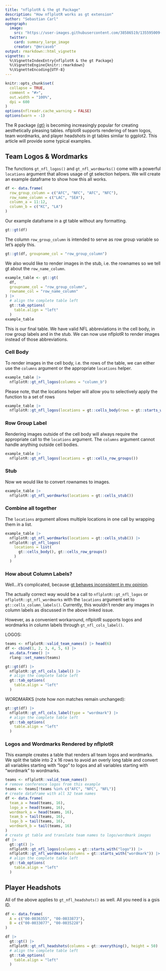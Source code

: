 ```yaml
---
title: "nflplotR & the gt Package"
description: "How nflplotR works as gt extension"
author: "Sebastian Carl"
opengraph:
  image: 
    src: "https://user-images.githubusercontent.com/38586519/135595009-ec611e41-22a0-47c6-976b-856a7b111cb1.png"
  twitter:
    card: summary_large_image
    creator: "@mrcaseb"
output: rmarkdown::html_vignette
vignette: >
  %\VignetteIndexEntry{nflplotR & the gt Package}
  %\VignetteEngine{knitr::rmarkdown}
  %\VignetteEncoding{UTF-8}
---
```


```r
knitr::opts_chunk$set(
  collapse = TRUE,
  comment = "#>",
  out.width = "100%",
  dpi = 600
)
options(nflreadr.cache_warning = FALSE)
options(warn = -1)
```

The R package [{gt}](https://gt.rstudio.com/) is becoming increasingly popular for creating aesthetically pleasing tables. nflplotR supports rendering of team logos, team wordmarks, and player headshots in gt tables similar to ggplot2. This article will provide some typical examples. 

## Team Logos & Wordmarks

The functions `gt_nfl_logos()` and `gt_nfl_wordmarks()` come with a powerful `locations` argument that allows usage of gt selection helpers. We will create an example dataframe to show how this all works.

```r
df <- data.frame(
  row_group_column = c("AFC", "NFC", "AFC", "NFC"),
  row_name_column = c("LAC", "SEA"),
  column_a = 11:12,
  column_b = c("KC", "LA")
) 
```

Our example dataframe in a gt table without any formatting.

```r
gt::gt(df)
```

The column `row_group_column` is intended to serve as row group variable so let's apply this.

```r
gt::gt(df, groupname_col = "row_group_column")
```

We also would like to render images in the stub, i.e. the rownames so we tell gt about the `row_name_column`. 

```r
example_table <- gt::gt(
  df, 
  groupname_col = "row_group_column", 
  rowname_col = "row_name_column"
) |> 
  # align the complete table left
  gt::tab_options(
    table.align = "left"
  )
example_table
```

This is our final table. We have valid NFL abbreviations in the cell body, in row group labels and in the stub. We can now use nflplotR to render images instead of those abbreviations.

### Cell Body

To render images in the cell body, i.e. the rows of the table, we can either use the `columns` argument or the appropriate `locations` helper.

```r
example_table |> 
  nflplotR::gt_nfl_logos(columns = "column_b")
```

Please note, that the locations helper will allow you to selectively apply the function to a set of rows

```r
example_table |> 
  nflplotR::gt_nfl_logos(locations = gt::cells_body(rows = gt::starts_with("LAC")))
```


### Row Group Label

Rendering images outside of the cell body will always require the appropriate call to the `locations` argument. The `columns` argument cannot handle anything outside cell bodies.

```r
example_table |> 
  nflplotR::gt_nfl_logos(locations = gt::cells_row_groups())
```

### Stub

Now we would like to convert rownames to images.

```r
example_table |> 
  nflplotR::gt_nfl_wordmarks(locations = gt::cells_stub())
```

### Combine all together

The `locations` argument allows multiple locations in one call by wrapping them in a list.

```r
example_table |> 
  nflplotR::gt_nfl_wordmarks(locations = gt::cells_stub()) |> 
  nflplotR::gt_nfl_logos(
    locations = list(
      gt::cells_body(), gt::cells_row_groups()
    )
  )
```

### How about Column Labels?

Well...it's complicated, because [gt behaves inconsistent in my opinion](https://github.com/rstudio/gt/issues/1433).

The actually correct way would be a call to `nflplotR::gt_nfl_logos` or `nflplotR::gt_nfl_wordmarks` with the `locations` argument set to `gt::cells_column_labels()`. Currently, this wouldn't render any images in column labels as discussed in the above linked issue. 

However, as a convenient workaround, nflplotR supports logos and wordmarks in column labels through `gt_nfl_cols_label()`. 

LOGOS:

```r
teams <- nflplotR::valid_team_names() |> head(6)
df <- cbind(1, 2, 3, 4, 5, 6) |> 
  as.data.frame() |> 
  rlang::set_names(teams)

gt::gt(df) |> 
  nflplotR::gt_nfl_cols_label() |> 
  # align the complete table left
  gt::tab_options(
    table.align = "left"
  )
```

WORDMARKS (note how non matches remain unchanged):

```r
gt::gt(df) |> 
  nflplotR::gt_nfl_cols_label(type = "wordmark") |> 
  # align the complete table left
  gt::tab_options(
    table.align = "left"
  )
```

### Logos and Wordmarks Rendered by nflplotR

This example creates a table that renders all team logos and wordmarks. We split the table into 2 x 16 rows to avoid an overly long table and convert all variables starting with "logo" to logos and all variables starting with "wordmark" to wordmarks. 

```r
teams <- nflplotR::valid_team_names()
# remove conference logos from this example
teams <- teams[!teams %in% c("AFC", "NFC", "NFL")]
# create dataframe with all 32 team names
df <- data.frame(
  team_a = head(teams, 16),
  logo_a = head(teams, 16),
  wordmark_a = head(teams, 16),
  team_b = tail(teams, 16),
  logo_b = tail(teams, 16),
  wordmark_b = tail(teams, 16)
)
# create gt table and translate team names to logo/wordmark images
df |>
  gt::gt() |>
  nflplotR::gt_nfl_logos(columns = gt::starts_with("logo")) |>
  nflplotR::gt_nfl_wordmarks(columns = gt::starts_with("wordmark")) |> 
  # align the complete table left
  gt::tab_options(
    table.align = "left"
  )
```

## Player Headshots

All of the above applies to `gt_nfl_headshots()` as well. All you need is a gsis ID. 

```r
df <- data.frame(
  A = c("00-0036355", "00-0033873"),
  B = c("00-0033077", "00-0035228")
)

df |>
  gt::gt() |> 
  nflplotR::gt_nfl_headshots(columns = gt::everything(), height = 50) |> 
  # align the complete table left
  gt::tab_options(
    table.align = "left"
  )
```
